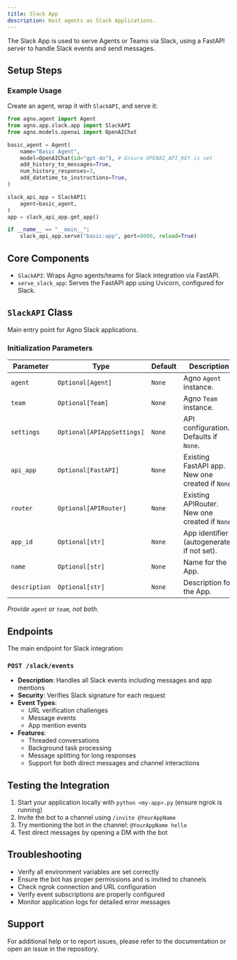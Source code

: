 ```yaml
---
title: Slack App
description: Host agents as Slack Applications.
---
```


The Slack App is used to serve Agents or Teams via Slack, using a FastAPI server to handle Slack events and send messages.


## Setup Steps

<Snippet file="setup-slack-app.mdx" />

### Example Usage

Create an agent, wrap it with `SlackAPI`, and serve it:

```python
from agno.agent import Agent
from agno.app.slack.app import SlackAPI
from agno.models.openai import OpenAIChat

basic_agent = Agent(
    name="Basic Agent",
    model=OpenAIChat(id="gpt-4o"), # Ensure OPENAI_API_KEY is set
    add_history_to_messages=True,
    num_history_responses=3,
    add_datetime_to_instructions=True,
)

slack_api_app = SlackAPI(
    agent=basic_agent,
)
app = slack_api_app.get_app()

if __name__ == "__main__":
    slack_api_app.serve("basic:app", port=8000, reload=True)
```

## Core Components

- `SlackAPI`: Wraps Agno agents/teams for Slack integration via FastAPI.
- `serve_slack_app`: Serves the FastAPI app using Uvicorn, configured for Slack.

## `SlackAPI` Class

Main entry point for Agno Slack applications.

### Initialization Parameters

| Parameter  | Type                      | Default | Description                                           |
| ---------- | ------------------------- | ------- | ----------------------------------------------------- |
| `agent`    | `Optional[Agent]`         | `None`  | Agno `Agent` instance.                                |
| `team`     | `Optional[Team]`          | `None`  | Agno `Team` instance.                                 |
| `settings` | `Optional[APIAppSettings]`| `None`  | API configuration. Defaults if `None`.                |
| `api_app`  | `Optional[FastAPI]`       | `None`  | Existing FastAPI app. New one created if `None`.      |
| `router`   | `Optional[APIRouter]`     | `None`  | Existing APIRouter. New one created if `None`.        |
| `app_id`   | `Optional[str]`           | `None`  | App identifier (autogenerated if not set).            |
| `name`     | `Optional[str]`           | `None`  | Name for the App.                                     |
| `description` | `Optional[str]`         | `None`  | Description for the App.                              |

*Provide `agent` or `team`, not both.*

## Endpoints

The main endpoint for Slack integration:

### `POST /slack/events`
- **Description**: Handles all Slack events including messages and app mentions
- **Security**: Verifies Slack signature for each request
- **Event Types**:
  - URL verification challenges
  - Message events
  - App mention events
- **Features**:
  - Threaded conversations
  - Background task processing
  - Message splitting for long responses
  - Support for both direct messages and channel interactions

## Testing the Integration

1. Start your application locally with `python <my-app>.py` (ensure ngrok is running)
2. Invite the bot to a channel using `/invite @YourAppName`
3. Try mentioning the bot in the channel: `@YourAppName hello`
4. Test direct messages by opening a DM with the bot

## Troubleshooting

- Verify all environment variables are set correctly
- Ensure the bot has proper permissions and is invited to channels
- Check ngrok connection and URL configuration
- Verify event subscriptions are properly configured
- Monitor application logs for detailed error messages

## Support

For additional help or to report issues, please refer to the documentation or open an issue in the repository.
